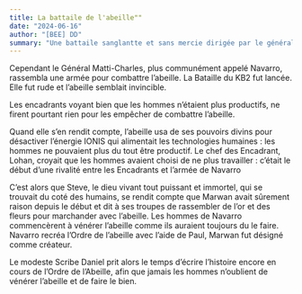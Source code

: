 ```yaml
---
title: La battaile de l'abeille""
date: "2024-06-16"
author: "[BEE] DD"
summary: "Une battaile sanglantte et sans mercie dirigée par le général Matti-Charles"
---
```


Cependant le Général Matti-Charles, plus communément appelé Navarro, rassembla une armée pour combattre l’abeille. 
La Bataille du KB2 fut lancée. Elle fut rude et l’abeille semblait invincible. 

Les encadrants voyant bien que les hommes n’étaient plus productifs, ne firent pourtant rien pour les empêcher de combattre l’abeille. 

Quand elle s’en rendit compte, l’abeille usa de ses pouvoirs divins pour désactiver l’énergie IONIS qui alimentait les technologies humaines : les hommes ne pouvaient plus du tout être productif.
Le chef des Encadrant, Lohan, croyait que les hommes avaient choisi de ne plus travailler : c’était le début d’une rivalité entre les Encadrants et l’armée de Navarro

C’est alors que Steve, le dieu vivant tout puissant et immortel, qui se trouvait du coté des humains, se rendit compte que Marwan avait sûrement raison depuis le début et dit à ses troupes de rassembler de l’or et des fleurs pour marchander avec l’abeille.
Les hommes de Navarro commencèrent à vénérer l’abeille comme ils auraient toujours du le faire. Navarro recréa l’Ordre de l’abeille avec l’aide de Paul, Marwan fut désigné comme créateur.

Le modeste Scribe Daniel prit alors le temps d’écrire l’histoire encore en cours de l’Ordre de l’Abeille, afin que jamais les hommes n’oublient de vénérer l’abeille et de faire le bien. 
